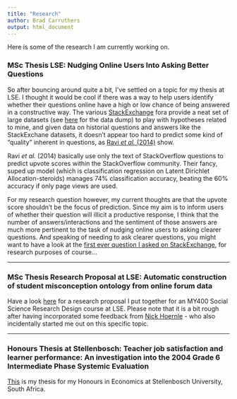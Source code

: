 ```yaml
---
title: "Research"
author: Brad Carruthers
output: html_document
---
```


Here is some of the research I am currently working on.

### MSc Thesis LSE: Nudging Online Users Into Asking Better Questions

So after bouncing around quite a bit, I've settled on a topic for my thesis at LSE. I thought it would be cool if there was a way to help users identify whether their questions online have a high or low chance of being answered in a constructive way. The various <a href="https://stackexchange.com/sites#questions" target="_blank">StackExchange</a> fora provide a neat set of large datasets (see <a href="https://archive.org/download/stackexchange" target="_blank">here</a> for the data dump) to play with hypotheses related to mine, and given data on historial questions and answers like the StackExchane datasets, it doesn't appear too hard to predict some kind of "quality" inherent in questions, as <a href="https://www.aaai.org/ocs/index.php/ICWSM/ICWSM14/paper/viewFile/8080/8143" target="_blank">Ravi *et al.* (2014)</a> show.

Ravi *et al.* (2014) basically use only the text of StackOverflow questions to predict upvote scores within the StackOverflow community. Their fancy, suped up model (which is classification regression on Latent Dirichlet Allocation-steroids) manages 74% classification accuracy, beating the 60% accuracy if only page views are used.

For my research question however, my current thoughts are that the upvote score shouldn't be the focus of prediction. Since my aim is to inform users of whether their question will illicit a productive response, I think that the number of answers/interactions and the sentiment of those answers are much more pertinent to the task of nudging online users to asking clearer questions. And speaking of needing to ask clearer questions, you might want to have a look at the <a href="https://bradcarruthers.netlify.com/2019/03/08/annoying-the-stackoverflow-community-for-research/" target="_blank">first ever question I asked on StackExchange</a>, for research purposes of course...





---

### MSc Thesis Research Proposal at LSE: Automatic construction of student misconception ontology from online forum data

Have a look <a href="/img/my400-assignment-after-feedback.pdf" target="_blank">here</a> for a research proposal I put together for an MY400 Social Science Research Design course at LSE. Please note that it is a bit rough after having incorporated some feedback from <a href="https://nickhoernle.com" target="_blank">Nick Hoernle</a> - who also incidentally started me out on this specific topic.

---

### Honours Thesis at Stellenbosch: Teacher job satisfaction and learner performance: An investigation into the 2004 Grade 6 Intermediate Phase Systemic Evaluation

<a href="/img/honours-thesis.pdf" target="_blank">This</a> is my thesis for my Honours in Economics at Stellenbosch University, South Africa.
